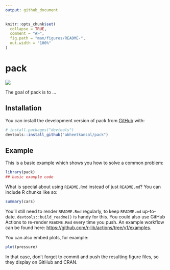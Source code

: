 ```yaml
---
output: github_document
---
```


<!-- README.md is generated from README.Rmd. Please edit that file -->

```r
knitr::opts_chunk$set(
  collapse = TRUE,
  comment = "#>",
  fig.path = "man/figures/README-",
  out.width = "100%"
)
```

# pack

<!-- badges: start -->
![](https://github.com/abheetkansal/pack/actions/workflows/test-coverage.yml/badge.svg)
<!-- badges: end -->

The goal of pack is to ...

## Installation

You can install the development version of pack from [GitHub](https://github.com/) with:

``` r
# install.packages("devtools")
devtools::install_github("abheetkansal/pack")
```

## Example

This is a basic example which shows you how to solve a common problem:

```r
library(pack)
## basic example code
```

What is special about using `README.Rmd` instead of just `README.md`? You can include R chunks like so:

```r
summary(cars)
```

You'll still need to render `README.Rmd` regularly, to keep `README.md` up-to-date. `devtools::build_readme()` is handy for this. You could also use GitHub Actions to re-render `README.Rmd` every time you push. An example workflow can be found here: <https://github.com/r-lib/actions/tree/v1/examples>.

You can also embed plots, for example:

```r
plot(pressure)
```

In that case, don't forget to commit and push the resulting figure files, so they display on GitHub and CRAN.
